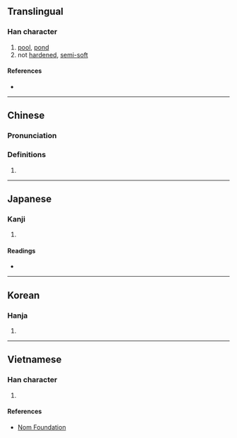 {{character info/new}}
==Translingual==

===Han character===
{{Han char|rn=85|rad=水|as=10|sn=13|four=30167|canj=EILR|ids=⿰氵唐}}

# [[pool]], [[pond]]
# not [[harden]]ed, [[semi-]][[soft]]

====References====
* {{Han ref|kx=0639.150|dkj=17925|dj=1046.080|hdz=31706.010|uh=6E8F|ud=28303|bh=DE46|bd=56902}}

----

==Chinese==
{{zh-forms}}

===Pronunciation===
{{zh-pron
|m=táng
|c=tong4
|mc=y
|oc=y
|ma=
|cat=n,a
}}

===Definitions===
{{zh-hanzi}}

# {{rfdef|lang=zh}}

----

==Japanese==

===Kanji===
{{ja-kanji|grade=|rs=水10}}

# {{defn|lang=ja|sort=水10}}

====Readings====
* {{ja-readings|on=[[とう]] (tō), [[どう]] (dō)|kun=[[いけ]] (ike), [[どろ]] (doro)}}

----

==Korean==

===Hanja===
{{ko-hanja|hangeul=당|eumhun=|rv=dang|mr=tang|y=tang}}

# {{defn|lang=ko|sort=水10}}

----

==Vietnamese==

===Han character===
{{vi-readings|rs=水10| hanviet = đường}}

# {{defn|lang=vi|sort=水10}}

====References====
*[http://nomfoundation.org/common/nom_details.php?codepoint=6e8f Nom Foundation]